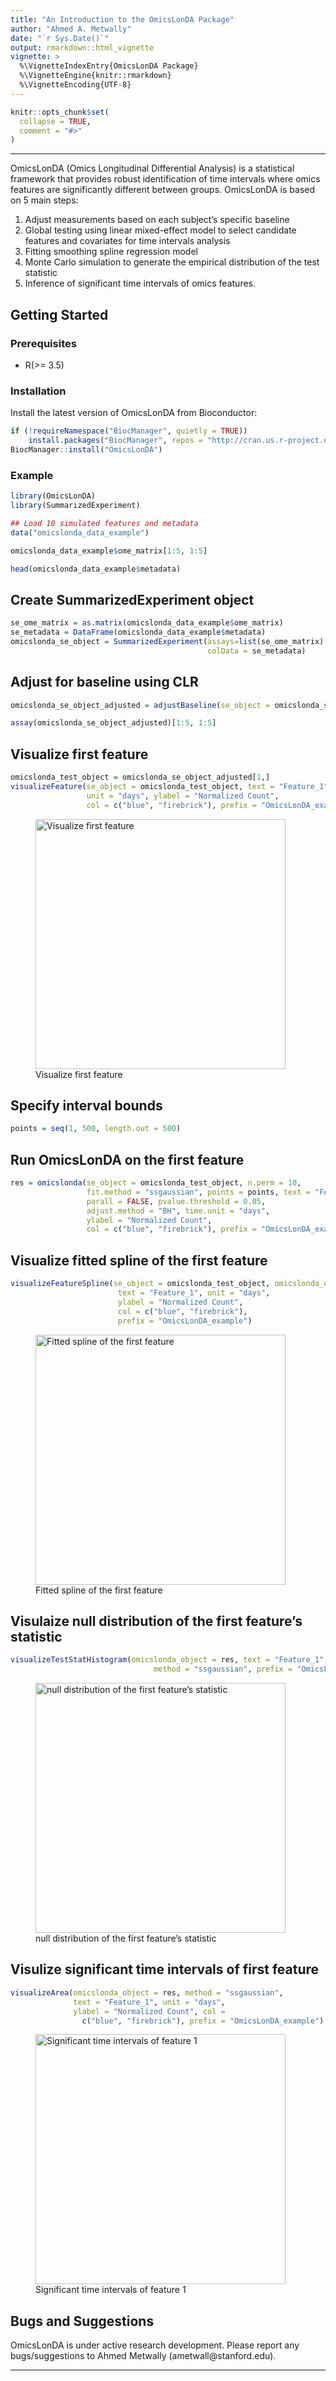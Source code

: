```yaml
---
title: "An Introduction to the OmicsLonDA Package"
author: "Ahmed A. Metwally"
date: "`r Sys.Date()`"
output: rmarkdown::html_vignette
vignette: >
  %\VignetteIndexEntry{OmicsLonDA Package}
  %\VignetteEngine{knitr::rmarkdown}
  %\VignetteEncoding{UTF-8}
---
```


```r
knitr::opts_chunk$set(
  collapse = TRUE,
  comment = "#>"
)
```

***
OmicsLonDA (Omics Longitudinal Differential Analysis) is a statistical framework
that provides robust identification of time intervals where omics features are
significantly different between groups. OmicsLonDA is based on 5 main steps:

1. Adjust measurements based on each subject's specific baseline
1. Global testing using linear mixed-effect model to select candidate features
and covariates for time intervals analysis
1. Fitting smoothing spline regression model
1. Monte Carlo simulation to generate the empirical distribution of the test
statistic
1. Inference of significant time intervals of omics features.

## Getting Started
### Prerequisites
* R(>= 3.5)

### Installation
Install the latest version of OmicsLonDA from Bioconductor:
```r
if (!requireNamespace("BiocManager", quietly = TRUE))
    install.packages("BiocManager", repos = "http://cran.us.r-project.org")
BiocManager::install("OmicsLonDA")

```

### Example
```r
library(OmicsLonDA)
library(SummarizedExperiment)

## Load 10 simulated features and metadata
data("omicslonda_data_example")
```


```r
omicslonda_data_example$ome_matrix[1:5, 1:5]

head(omicslonda_data_example$metadata)
```


## Create SummarizedExperiment object
```r
se_ome_matrix = as.matrix(omicslonda_data_example$ome_matrix)
se_metadata = DataFrame(omicslonda_data_example$metadata)
omicslonda_se_object = SummarizedExperiment(assays=list(se_ome_matrix),
                                            colData = se_metadata)
```

## Adjust for baseline using CLR
```r
omicslonda_se_object_adjusted = adjustBaseline(se_object = omicslonda_se_object)
```

```r
assay(omicslonda_se_object_adjusted)[1:5, 1:5]
```


## Visualize first feature
```r
omicslonda_test_object = omicslonda_se_object_adjusted[1,]
visualizeFeature(se_object = omicslonda_test_object, text = "Feature_1",
                 unit = "days", ylabel = "Normalized Count", 
                 col = c("blue", "firebrick"), prefix = "OmicsLonDA_example")
```
![Visualize first feature](VisualizeFeature.jpg){width=400px}


## Specify interval bounds
```r
points = seq(1, 500, length.out = 500)
```



## Run OmicsLonDA on the first feature
```r
res = omicslonda(se_object = omicslonda_test_object, n.perm = 10,
                 fit.method = "ssgaussian", points = points, text = "Feature_1",
                 parall = FALSE, pvalue.threshold = 0.05, 
                 adjust.method = "BH", time.unit = "days",
                 ylabel = "Normalized Count",
                 col = c("blue", "firebrick"), prefix = "OmicsLonDA_example")
```


## Visualize fitted spline of the first feature
```r
visualizeFeatureSpline(se_object = omicslonda_test_object, omicslonda_object = res, method = "ssgaussian",
                        text = "Feature_1", unit = "days",
                        ylabel = "Normalized Count", 
                        col = c("blue", "firebrick"),
                        prefix = "OmicsLonDA_example")
```
![Fitted spline of the first feature](FittedSplines.jpg){width=400px}


## Visulaize null distribution of the first feature's statistic
```r
visualizeTestStatHistogram(omicslonda_object = res, text = "Feature_1", 
                                method = "ssgaussian", prefix = "OmicsLonDA_example")
```
![null distribution of the first feature's statistic](TestStatistic_NullDistribution.jpg){width=400px}



## Visulize significant time intervals of first feature
```r
visualizeArea(omicslonda_object = res, method = "ssgaussian",
              text = "Feature_1", unit = "days", 
              ylabel = "Normalized Count", col =
                c("blue", "firebrick"), prefix = "OmicsLonDA_example")
```


![Significant time intervals of feature 1](SignificantIntervals.jpg){width=400px}



## Bugs and Suggestions
OmicsLonDA is under active research development. Please report any
bugs/suggestions to Ahmed Metwally (ametwall@stanford.edu).

***
